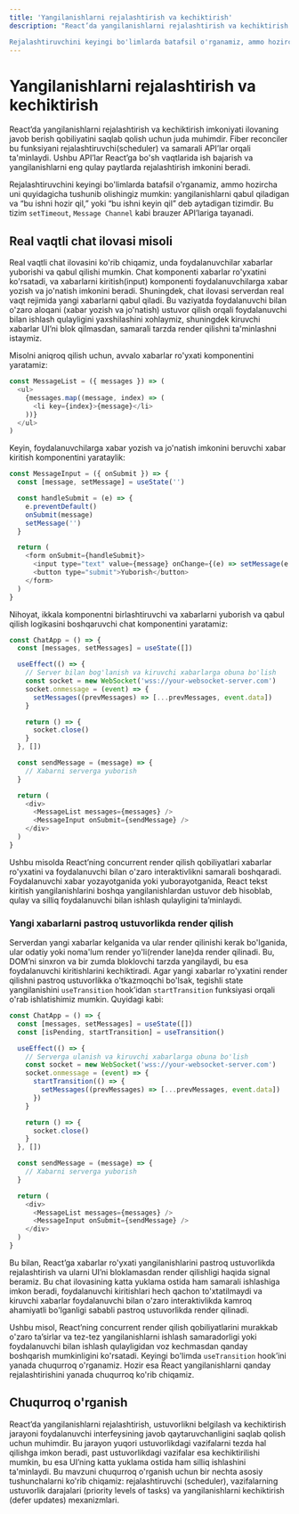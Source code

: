 ```yaml
---
title: 'Yangilanishlarni rejalashtirish va kechiktirish'
description: "React’da yangilanishlarni rejalashtirish va kechiktirish imkoniyati ilovaning javob berish qobiliyatini saqlab qolish uchun juda muhimdir. Fiber reconciler bu funksiyani rejalashtiruvchi(scheduler) va samarali API’lar orqali ta'minlaydi. Ushbu API’lar React’ga bo'sh vaqtlarida ish bajarish va yangilanishlarni eng qulay paytlarda rejalashtirish imkonini beradi.

Rejalashtiruvchini keyingi bo'limlarda batafsil o'rganamiz, ammo hozircha uni quyidagicha tushunib olishingiz mumkin: yangilanishlarni qabul qiladigan va “bu ishni hozir qil,” yoki “bu ishni keyin qil” deb aytadigan tizimdir. Bu tizim `setTimeout`, `Message Channel` kabi brauzer API’lariga tayanadi."
---
```


# Yangilanishlarni rejalashtirish va kechiktirish

React’da yangilanishlarni rejalashtirish va kechiktirish imkoniyati ilovaning javob berish qobiliyatini saqlab qolish uchun juda muhimdir. Fiber reconciler bu funksiyani rejalashtiruvchi(scheduler) va samarali API’lar orqali ta'minlaydi. Ushbu API’lar React’ga bo'sh vaqtlarida ish bajarish va yangilanishlarni eng qulay paytlarda rejalashtirish imkonini beradi.

Rejalashtiruvchini keyingi bo'limlarda batafsil o'rganamiz, ammo hozircha uni quyidagicha tushunib olishingiz mumkin: yangilanishlarni qabul qiladigan va “bu ishni hozir qil,” yoki “bu ishni keyin qil” deb aytadigan tizimdir. Bu tizim `setTimeout`, `Message Channel` kabi brauzer API’lariga tayanadi.

## Real vaqtli chat ilovasi misoli

Real vaqtli chat ilovasini ko'rib chiqamiz, unda foydalanuvchilar xabarlar yuborishi va qabul qilishi mumkin. Chat komponenti xabarlar ro'yxatini ko'rsatadi, va xabarlarni kiritish(input) komponenti foydalanuvchilarga xabar yozish va jo'natish imkonini beradi. Shuningdek, chat ilovasi serverdan real vaqt rejimida yangi xabarlarni qabul qiladi. Bu vaziyatda foydalanuvchi bilan o'zaro aloqani (xabar yozish va jo'natish) ustuvor qilish orqali foydalanuvchi bilan ishlash qulayligini yaxshilashini xohlaymiz, shuningdek kiruvchi xabarlar UI’ni blok qilmasdan, samarali tarzda render qilishni ta'minlashni istaymiz.

Misolni aniqroq qilish uchun, avvalo xabarlar ro'yxati komponentini yaratamiz:

```js copy
const MessageList = ({ messages }) => (
  <ul>
    {messages.map((message, index) => (
      <li key={index}>{message}</li>
    ))}
  </ul>
)
```

Keyin, foydalanuvchilarga xabar yozish va jo'natish imkonini beruvchi xabar kiritish komponentini yarataylik:

```js copy
const MessageInput = ({ onSubmit }) => {
  const [message, setMessage] = useState('')

  const handleSubmit = (e) => {
    e.preventDefault()
    onSubmit(message)
    setMessage('')
  }

  return (
    <form onSubmit={handleSubmit}>
      <input type="text" value={message} onChange={(e) => setMessage(e.target.value)} />
      <button type="submit">Yuborish</button>
    </form>
  )
}
```

Nihoyat, ikkala komponentni birlashtiruvchi va xabarlarni yuborish va qabul qilish logikasini boshqaruvchi chat komponentini yaratamiz:

```js copy
const ChatApp = () => {
  const [messages, setMessages] = useState([])

  useEffect(() => {
    // Server bilan bog'lanish va kiruvchi xabarlarga obuna bo'lish
    const socket = new WebSocket('wss://your-websocket-server.com')
    socket.onmessage = (event) => {
      setMessages((prevMessages) => [...prevMessages, event.data])
    }

    return () => {
      socket.close()
    }
  }, [])

  const sendMessage = (message) => {
    // Xabarni serverga yuborish
  }

  return (
    <div>
      <MessageList messages={messages} />
      <MessageInput onSubmit={sendMessage} />
    </div>
  )
}
```

Ushbu misolda React’ning concurrent render qilish qobiliyatlari xabarlar ro'yxatini va foydalanuvchi bilan o'zaro interaktivlikni samarali boshqaradi. Foydalanuvchi xabar yozayotganida yoki yuborayotganida, React tekst kiritish yangilanishlarini boshqa yangilanishlardan ustuvor deb hisoblab, qulay va silliq foydalanuvchi bilan ishlash qulayligini ta’minlaydi.

### Yangi xabarlarni pastroq ustuvorlikda render qilish

Serverdan yangi xabarlar kelganida va ular render qilinishi kerak bo'lganida, ular odatiy yoki noma'lum render yo'li(render lane)da render qilinadi. Bu, DOM’ni sinxron va bir zumda bloklovchi tarzda yangilaydi, bu esa foydalanuvchi kiritishlarini kechiktiradi. Agar yangi xabarlar ro'yxatini render qilishni pastroq ustuvorlikka o'tkazmoqchi bo'lsak, tegishli state yangilanishini `useTransition` hook’idan `startTransition` funksiyasi orqali o'rab ishlatishimiz mumkin. Quyidagi kabi:

```js copy
const ChatApp = () => {
  const [messages, setMessages] = useState([])
  const [isPending, startTransition] = useTransition()

  useEffect(() => {
    // Serverga ulanish va kiruvchi xabarlarga obuna bo'lish
    const socket = new WebSocket('wss://your-websocket-server.com')
    socket.onmessage = (event) => {
      startTransition(() => {
        setMessages((prevMessages) => [...prevMessages, event.data])
      })
    }

    return () => {
      socket.close()
    }
  }, [])

  const sendMessage = (message) => {
    // Xabarni serverga yuborish
  }

  return (
    <div>
      <MessageList messages={messages} />
      <MessageInput onSubmit={sendMessage} />
    </div>
  )
}
```

Bu bilan, React’ga xabarlar ro'yxati yangilanishlarini pastroq ustuvorlikda rejalashtirish va ularni UI’ni bloklamasdan render qilishligi haqida signal beramiz. Bu chat ilovasining katta yuklama ostida ham samarali ishlashiga imkon beradi, foydalanuvchi kiritishlari hech qachon to'xtatilmaydi va kiruvchi xabarlar foydalanuvchi bilan o'zaro interaktivlikda kamroq ahamiyatli bo'lganligi sababli pastroq ustuvorlikda render qilinadi.

Ushbu misol, React’ning concurrent render qilish qobiliyatlarini murakkab o'zaro ta’sirlar va tez-tez yangilanishlarni ishlash samaradorligi yoki foydalanuvchi bilan ishlash qulayligidan voz kechmasdan qanday boshqarish mumkinligini ko'rsatadi. Keyingi bo'limda `useTransition` hook’ini yanada chuqurroq o'rganamiz. Hozir esa React yangilanishlarni qanday rejalashtirishini yanada chuqurroq ko'rib chiqamiz.

## Chuqurroq o'rganish

React’da yangilanishlarni rejalashtirish, ustuvorlikni belgilash va kechiktirish jarayoni foydalanuvchi interfeysining javob qaytaruvchanligini saqlab qolish uchun muhimdir. Bu jarayon yuqori ustuvorlikdagi vazifalarni tezda hal qilishga imkon beradi, past ustuvorlikdagi vazifalar esa kechiktirilishi mumkin, bu esa UI’ning katta yuklama ostida ham silliq ishlashini ta'minlaydi. Bu mavzuni chuqurroq o'rganish uchun bir nechta asosiy tushunchalarni ko'rib chiqamiz: rejalashtiruvchi (scheduler), vazifalarning ustuvorlik darajalari (priority levels of tasks) va yangilanishlarni kechiktirish (defer updates) mexanizmlari.
